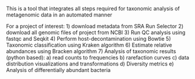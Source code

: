  This is a tool that integrates all steps required for taxonomic analysis of metagenomic data in an automated manner 

For a project of interest:
 1) download metadata from SRA Run Selector 
 2) download all genomic files of project from NCBI
 3) Run QC analysis using fastqc and Seqkit 
 4) Perform host-decontamination using Bowtie 
 5) Taxonomic classification using Kraken algorithm
 6) Estimate relative abundances using Bracken algorithm 
 7) Analysis of taxonomic results (python based):
    a) read counts to frequencies 
    b) rarefaction curves 
    c) data distribution visualizations and transformations
    d) Diversity metrics
    e) Analysis of differentially abundant bacteria